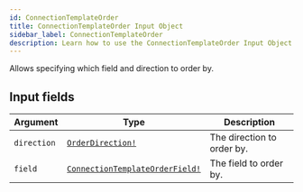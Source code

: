 ```yaml
---
id: ConnectionTemplateOrder
title: ConnectionTemplateOrder Input Object
sidebar_label: ConnectionTemplateOrder
description: Learn how to use the ConnectionTemplateOrder Input Object for Builder's API.
---
```


Allows specifying which field and direction to order by.

## Input fields

| Argument    | Type                                                                                | Description                |
| ----------- | ----------------------------------------------------------------------------------- | -------------------------- |
| `direction` | [`OrderDirection!`](/self-managed/composer/builder/api/schema/enum/OrderDirection.mdx)                             | The direction to order by. |
| `field`     | [`ConnectionTemplateOrderField!`](/self-managed/composer/builder/api/schema/enum/ConnectionTemplateOrderField.mdx) | The field to order by.     |
